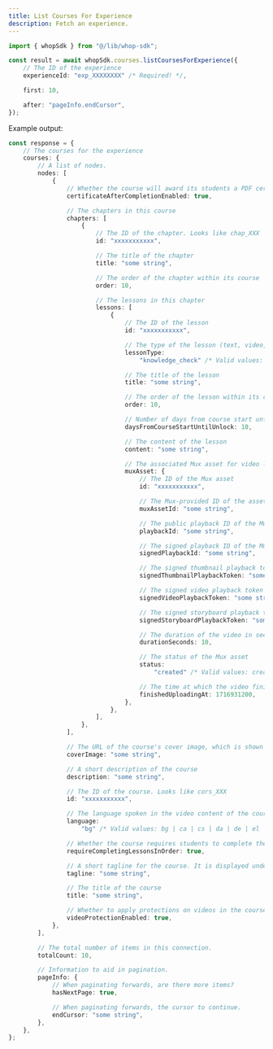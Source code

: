 ```yaml
---
title: List Courses For Experience
description: Fetch an experience.
---
```


```typescript
import { whopSdk } from "@/lib/whop-sdk";

const result = await whopSdk.courses.listCoursesForExperience({
	// The ID of the experience
	experienceId: "exp_XXXXXXXX" /* Required! */,

	first: 10,

	after: "pageInfo.endCursor",
});

```

Example output:

```typescript
const response = {
	// The courses for the experience
	courses: {
		// A list of nodes.
		nodes: [
			{
				// Whether the course will award its students a PDF certificate after completing all lessons
				certificateAfterCompletionEnabled: true,

				// The chapters in this course
				chapters: [
					{
						// The ID of the chapter. Looks like chap_XXX
						id: "xxxxxxxxxxx",

						// The title of the chapter
						title: "some string",

						// The order of the chapter within its course
						order: 10,

						// The lessons in this chapter
						lessons: [
							{
								// The ID of the lesson
								id: "xxxxxxxxxxx",

								// The type of the lesson (text, video, pdf, multi, quiz, knowledge_check)
								lessonType:
									"knowledge_check" /* Valid values: knowledge_check | multi | pdf | quiz | text | video */,

								// The title of the lesson
								title: "some string",

								// The order of the lesson within its chapter
								order: 10,

								// Number of days from course start until the lesson is unlocked
								daysFromCourseStartUntilUnlock: 10,

								// The content of the lesson
								content: "some string",

								// The associated Mux asset for video lessons
								muxAsset: {
									// The ID of the Mux asset
									id: "xxxxxxxxxxx",

									// The Mux-provided ID of the asset
									muxAssetId: "some string",

									// The public playback ID of the Mux asset
									playbackId: "some string",

									// The signed playback ID of the Mux asset
									signedPlaybackId: "some string",

									// The signed thumbnail playback token of the Mux asset
									signedThumbnailPlaybackToken: "some string",

									// The signed video playback token of the Mux asset
									signedVideoPlaybackToken: "some string",

									// The signed storyboard playback token of the Mux asset
									signedStoryboardPlaybackToken: "some string",

									// The duration of the video in seconds
									durationSeconds: 10,

									// The status of the Mux asset
									status:
										"created" /* Valid values: created | ready | uploading */,

									// The time at which the video finished uploading
									finishedUploadingAt: 1716931200,
								},
							},
						],
					},
				],

				// The URL of the course's cover image, which is shown in course preview cards
				coverImage: "some string",

				// A short description of the course
				description: "some string",

				// The ID of the course. Looks like cors_XXX
				id: "xxxxxxxxxxx",

				// The language spoken in the video content of the course, used to generate closed captions in the right language
				language:
					"bg" /* Valid values: bg | ca | cs | da | de | el | en | es | fi | fr | hr | it | nl | no | pl | pt | ro | ru | sk | sv | tr | uk */,

				// Whether the course requires students to complete the previous lesson before moving on to the next one
				requireCompletingLessonsInOrder: true,

				// A short tagline for the course. It is displayed under the course title in the UI
				tagline: "some string",

				// The title of the course
				title: "some string",

				// Whether to apply protections on videos in the course (such as overlaying your user id, and logging tampering attempts)
				videoProtectionEnabled: true,
			},
		],

		// The total number of items in this connection.
		totalCount: 10,

		// Information to aid in pagination.
		pageInfo: {
			// When paginating forwards, are there more items?
			hasNextPage: true,

			// When paginating forwards, the cursor to continue.
			endCursor: "some string",
		},
	},
};

```
